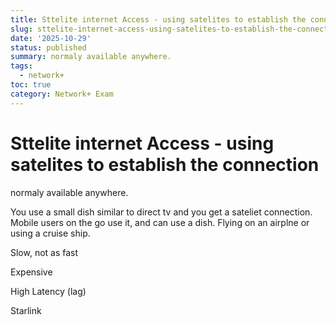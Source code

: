 ```yaml
---
title: Sttelite internet Access - using satelites to establish the connection
slug: sttelite-internet-access-using-satelites-to-establish-the-connection
date: '2025-10-29'
status: published
summary: normaly available anywhere.
tags:
  - network+
toc: true
category: Network+ Exam
---
```


# Sttelite internet Access - using satelites to establish the connection

normaly available anywhere. 

You use a small dish similar to direct tv and you get a sateliet connection. Mobile users on the go use it, and can use a dish. Flying on an airplne or using a cruise ship. 

Slow, not as fast 

Expensive 

High Latency (lag) 

Starlink
